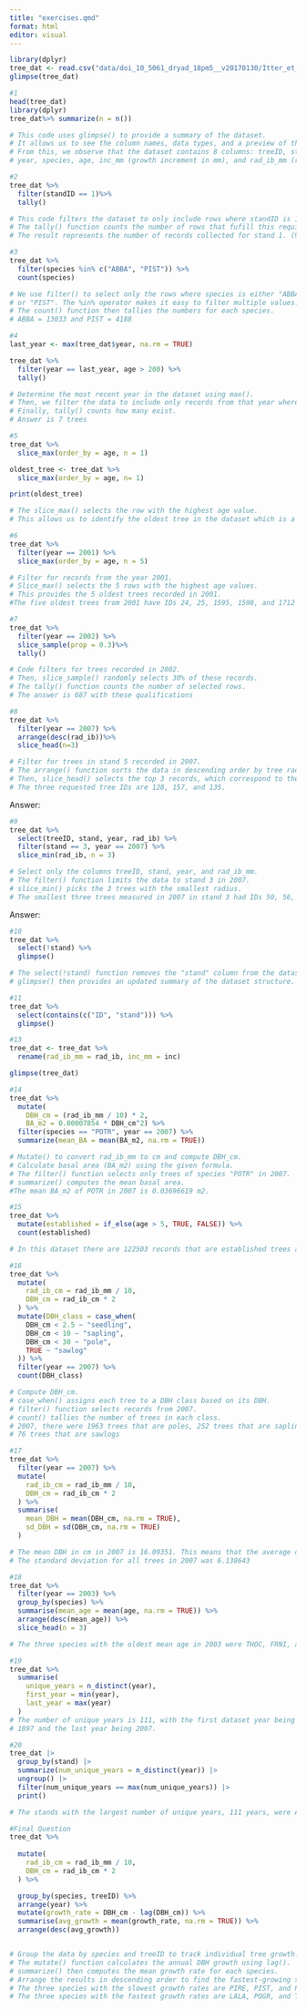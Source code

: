 ```yaml
---
title: "exercises.qmd"
format: html
editor: visual
---
```


```r
library(dplyr)
tree_dat <- read.csv("data/doi_10_5061_dryad_18pm5__v20170130/Itter_et_al_EAP16-0589.R1/tree_dat.csv")
glimpse(tree_dat)
```

```r
#1
head(tree_dat)
library(dplyr)
tree_dat%>% summarize(n = n())

# This code uses glimpse() to provide a summary of the dataset.
# It allows us to see the column names, data types, and a preview of the data.
# From this, we observe that the dataset contains 8 columns: treeID, standID, stand, 
# year, species, age, inc_mm (growth increment in mm), and rad_ib_mm (radius in mm). and 131386 rows

```


```r
#2
tree_dat %>%
  filter(standID == 1)%>%
  tally()

# This code filters the dataset to only include rows where standID is 1.
# The tally() function counts the number of rows that fufill this requirement.
# The result represents the number of records collected for stand 1. (979)

```


```r
#3
tree_dat %>%
  filter(species %in% c("ABBA", "PIST")) %>%
  count(species)

# We use filter() to select only the rows where species is either "ABBA" 
# or "PIST". The %in% operator makes it easy to filter multiple values.
# The count() function then tallies the numbers for each species.
# ABBA = 13033 and PIST = 4188
```


```r
#4
last_year <- max(tree_dat$year, na.rm = TRUE)

tree_dat %>%
  filter(year == last_year, age > 200) %>%
  tally()

# Determine the most recent year in the dataset using max().
# Then, we filter the data to include only records from that year where age > 200.
# Finally, tally() counts how many exist.
# Answer is 7 trees
```


```r
#5
tree_dat %>%
  slice_max(order_by = age, n = 1)

oldest_tree <- tree_dat %>%
  slice_max(order_by = age, n= 1)

print(oldest_tree)

# The slice_max() selects the row with the highest age value.
# This allows us to identify the oldest tree in the dataset which is a Pinus Reninosa that is 269.

```


```r
#6
tree_dat %>%
  filter(year == 2001) %>%
  slice_max(order_by = age, n = 5)

# Filter for records from the year 2001.
# Slice_max() selects the 5 rows with the highest age values.
# This provides the 5 oldest trees recorded in 2001.
#The five oldest trees from 2001 have IDs 24, 25, 1595, 1598, and 1712
```

```r
#7
tree_dat %>%
  filter(year == 2002) %>%
  slice_sample(prop = 0.3)%>%
  tally()

# Code filters for trees recorded in 2002.
# Then, slice_sample() randomly selects 30% of these records.
# The tally() function counts the number of selected rows.
# The answer is 687 with these qualifications
```


```r
#8
tree_dat %>%
  filter(year == 2007) %>%
  arrange(desc(rad_ib))%>%
  slice_head(n=3)

# Filter for trees in stand 5 recorded in 2007.
# The arrange() function sorts the data in descending order by tree radius.
# Then, slice_head() selects the top 3 records, which correspond to the largest trees.
# The three requested tree IDs are 128, 157, and 135.
```
Answer:

```r
#9
tree_dat %>%
  select(treeID, stand, year, rad_ib) %>%
  filter(stand == 3, year == 2007) %>%
  slice_min(rad_ib, n = 3)

# Select only the columns treeID, stand, year, and rad_ib_mm.
# The filter() function limits the data to stand 3 in 2007.
# slice_min() picks the 3 trees with the smallest radius.
# The smallest three trees measured in 2007 in stand 3 had IDs 50, 56, and 36.
```
Answer:

```r
#10
tree_dat %>%
  select(!stand) %>%
  glimpse()

# The select(!stand) function removes the "stand" column from the dataset.
# glimpse() then provides an updated summary of the dataset structure.
```

```r
#11
tree_dat %>%
  select(contains(c("ID", "stand"))) %>%
  glimpse()
```


```r
#13
tree_dat <- tree_dat %>%
  rename(rad_ib_mm = rad_ib, inc_mm = inc) 

glimpse(tree_dat)
```


```r
#14
tree_dat %>%
  mutate(
    DBH_cm = (rad_ib_mm / 10) * 2,
    BA_m2 = 0.00007854 * DBH_cm^2) %>%
  filter(species == "POTR", year == 2007) %>%
  summarize(mean_BA = mean(BA_m2, na.rm = TRUE))

# Mutate() to convert rad_ib_mm to cm and compute DBH_cm.
# Calculate basal area (BA_m2) using the given formula.
# The filter() function selects only trees of species "POTR" in 2007.
# summarize() computes the mean basal area.
#The mean BA_m2 of POTR in 2007 is 0.03696619 m2.
```


```r
#15
tree_dat %>%
  mutate(established = if_else(age > 5, TRUE, FALSE)) %>%
  count(established)

# In this dataset there are 122503 records that are established trees and 8883 records that are not # established.
```


```r
#16
tree_dat %>%
  mutate(
    rad_ib_cm = rad_ib_mm / 10,  
    DBH_cm = rad_ib_cm * 2
  ) %>%
  mutate(DBH_class = case_when(
    DBH_cm < 2.5 ~ "seedling",
    DBH_cm < 10 ~ "sapling",
    DBH_cm < 30 ~ "pole",
    TRUE ~ "sawlog"
  )) %>%
  filter(year == 2007) %>%
  count(DBH_class)

# Compute DBH_cm.
# case_when() assigns each tree to a DBH class based on its DBH.
# filter() function selects records from 2007.
# count() tallies the number of trees in each class.
# 2007, there were 1963 trees that are poles, 252 trees that are saplings, and 
# 76 trees that are sawlogs
```

```r
#17
tree_dat %>%
  filter(year == 2007) %>%
  mutate(
    rad_ib_cm = rad_ib_mm / 10,
    DBH_cm = rad_ib_cm * 2
  ) %>%
  summarise(
    mean_DBH = mean(DBH_cm, na.rm = TRUE),
    sd_DBH = sd(DBH_cm, na.rm = TRUE)
  )

# The mean DBH in cm in 2007 is 16.09351. This means that the average diameter at breast height for #the trees logged in this dataset at the time was about 16 centimeters. 
# The standard deviation for all trees in 2007 was 6.138643 
```


```r
#18
tree_dat %>%
  filter(year == 2003) %>%
  group_by(species) %>%
  summarise(mean_age = mean(age, na.rm = TRUE)) %>%
  arrange(desc(mean_age)) %>%
  slice_head(n = 3)

# The three species with the oldest mean age in 2003 were THOC, FRNI, and PIST
```

```r
#19
tree_dat %>%
  summarise(
    unique_years = n_distinct(year),
    first_year = min(year),
    last_year = max(year)
  )
# The number of unique years is 111, with the first dataset year being 
# 1897 and the last year being 2007. 
```

```r
#20
tree_dat |>
  group_by(stand) |>
  summarize(num_unique_years = n_distinct(year)) |>
  ungroup() |>
  filter(num_unique_years == max(num_unique_years)) |>
  print()

# The stands with the largest number of unique years, 111 years, were A1, D1, D2, D3, and F1
```


```r
#Final Question
tree_dat %>%
 
  mutate(
    rad_ib_cm = rad_ib_mm / 10,  
    DBH_cm = rad_ib_cm * 2         
  ) %>%

  group_by(species, treeID) %>%
  arrange(year) %>%  
  mutate(growth_rate = DBH_cm - lag(DBH_cm)) %>%
  summarise(avg_growth = mean(growth_rate, na.rm = TRUE)) %>%
  arrange(desc(avg_growth))


# Group the data by species and treeID to track individual tree growth.
# The mutate() function calculates the annual DBH growth using lag().
# summarize() then computes the mean growth rate for each species.
# Arrange the results in descending order to find the fastest-growing species.
# The three species with the slowest growth rates are PIRE, PIST, and POTR 
# The three species with the fastest growth rates are LALA, POGR, and THOC.

```

